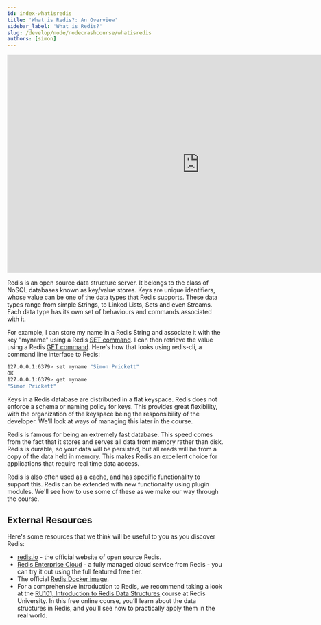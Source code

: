 ```yaml
---
id: index-whatisredis
title: 'What is Redis?: An Overview'
sidebar_label: 'What is Redis?'
slug: /develop/node/nodecrashcourse/whatisredis
authors: [simon]
---
```






<div class="text--center">
  <iframe
    width="896"
    height="509"
    src="https://www.youtube.com/embed/3P2FDZVKqsA"
    frameborder="0"
    allow="accelerometer; autoplay; clipboard-write; encrypted-media; gyroscope; picture-in-picture"
    allowfullscreen></iframe>
</div>

Redis is an open source data structure server. It belongs to the class of NoSQL databases known as key/value stores. Keys are unique identifiers, whose value can be one of the data types that Redis supports. These data types range from simple Strings, to Linked Lists, Sets and even Streams. Each data type has its own set of behaviours and commands associated with it.

For example, I can store my name in a Redis String and associate it with the key "myname" using a Redis [SET command](https://redis.io/commands/set). I can then retrieve the value using a Redis [GET command](https://redis.io/commands/get). Here's how that looks using redis-cli, a command line interface to Redis:

```bash
127.0.0.1:6379> set myname "Simon Prickett"
OK
127.0.0.1:6379> get myname
"Simon Prickett"
```

Keys in a Redis database are distributed in a flat keyspace. Redis does not enforce a schema or naming policy for keys. This provides great flexibility, with the organization of the keyspace being the responsibility of the developer. We'll look at ways of managing this later in the course.

Redis is famous for being an extremely fast database. This speed comes from the fact that it stores and serves all data from memory rather than disk. Redis is durable, so your data will be persisted, but all reads will be from a copy of the data held in memory. This makes Redis an excellent choice for applications that require real time data access.

Redis is also often used as a cache, and has specific functionality to support this. Redis can be extended with new functionality using plugin modules. We'll see how to use some of these as we make our way through the course.

## External Resources

Here's some resources that we think will be useful to you as you discover Redis:

- [redis.io](https://redis.io/) - the official website of open source Redis.
- [Redis Enterprise Cloud](https://redis.com/redis-enterprise-cloud/overview/) - a fully managed cloud service from Redis - you can try it out using the full featured free tier.
- The official [Redis Docker image](https://hub.docker.com/_/redis/).
- For a comprehensive introduction to Redis, we recommend taking a look at the [RU101, Introduction to Redis Data Structures](https://university.redis.com/courses/ru101/) course at Redis University. In this free online course, you’ll learn about the data structures in Redis, and you’ll see how to practically apply them in the real world.
